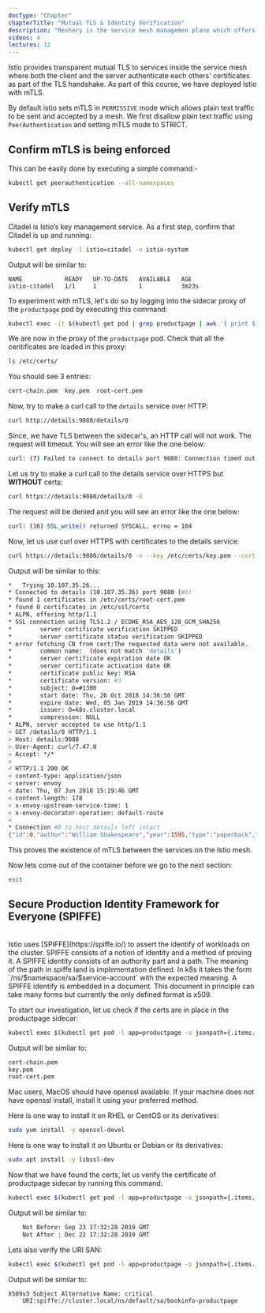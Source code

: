 ```yaml
---
docType: "Chapter"
chapterTitle: "Mutual TLS & Identity Verification"
description: "Meshery is the service mesh managemen plane which offers lifecycle, configuration, and performance management of service meshes and their workloads."
videos: 4
lectures: 12
---
```



<ChapterStyle>

Istio provides transparent mutual TLS to services inside the service mesh where both the client and the server authenticate each others' certificates as part of the TLS handshake. As part of this course, we have deployed Istio with mTLS.

By default istio sets mTLS in `PERMISSIVE` mode which allows plain text traffic to be sent and accepted by a mesh. We first disallow plain text traffic using `PeerAuthentication` and setting mTLS mode to STRICT.

<h2 class="chapter-sub-heading"> Confirm mTLS is being enforced</h2>

This can be easily done by executing a simple command:-

```sh
kubectl get peerauthentication --all-namespaces
```

<h2 class="chapter-sub-heading"> Verify mTLS</h2>

Citadel is Istio’s key management service. As a first step, confirm that Citadel is up and running:

```sh
kubectl get deploy -l istio=citadel -n istio-system
```

Output will be similar to:

```
NAME            READY   UP-TO-DATE   AVAILABLE   AGE
istio-citadel   1/1     1            1           3m23s
```

To experiment with mTLS, let's do so by logging into the sidecar proxy of the `productpage` pod by executing this command:

```sh
kubectl exec -it $(kubectl get pod | grep productpage | awk '{ print $1 }') -c istio-proxy -- /bin/bash
```

We are now in the proxy of the `productpage` pod. Check that all the ceritificates are loaded in this proxy:

```sh
ls /etc/certs/
```

You should see 3 entries:

```sh
cert-chain.pem  key.pem  root-cert.pem
```

Now, try to make a curl call to the `details` service over HTTP:

```sh
curl http://details:9080/details/0
```

Since, we have TLS between the sidecar's, an HTTP call will not work. The request will timeout. You will see an error like the one below:

```sh
curl: (7) Failed to connect to details port 9080: Connection timed out
```

Let us try to make a curl call to the details service over HTTPS but **WITHOUT** certs:

```sh
curl https://details:9080/details/0 -k
```

The request will be denied and you will see an error like the one below:

```sh
curl: (16) SSL_write() returned SYSCALL, errno = 104
```

Now, let us use curl over HTTPS with certificates to the details service:

```sh
curl https://details:9080/details/0 -v --key /etc/certs/key.pem --cert /etc/certs/cert-chain.pem --cacert /etc/certs/root-cert.pem -k
```

Output will be similar to this:

```sh
*   Trying 10.107.35.26...
* Connected to details (10.107.35.26) port 9080 (#0)
* found 1 certificates in /etc/certs/root-cert.pem
* found 0 certificates in /etc/ssl/certs
* ALPN, offering http/1.1
* SSL connection using TLS1.2 / ECDHE_RSA_AES_128_GCM_SHA256
*        server certificate verification SKIPPED
*        server certificate status verification SKIPPED
* error fetching CN from cert:The requested data were not available.
*        common name:  (does not match 'details')
*        server certificate expiration date OK
*        server certificate activation date OK
*        certificate public key: RSA
*        certificate version: #3
*        subject: O=#1300
*        start date: Thu, 26 Oct 2018 14:36:56 GMT
*        expire date: Wed, 05 Jan 2019 14:36:56 GMT
*        issuer: O=k8s.cluster.local
*        compression: NULL
* ALPN, server accepted to use http/1.1
> GET /details/0 HTTP/1.1
> Host: details:9080
> User-Agent: curl/7.47.0
> Accept: */*
>
< HTTP/1.1 200 OK
< content-type: application/json
< server: envoy
< date: Thu, 07 Jun 2018 15:19:46 GMT
< content-length: 178
< x-envoy-upstream-service-time: 1
< x-envoy-decorator-operation: default-route
<
* Connection #0 to host details left intact
{"id":0,"author":"William Shakespeare","year":1595,"type":"paperback","pages":200,"publisher":"PublisherA","language":"English","ISBN-10":"1234567890","ISBN-13":"123-1234567890"}
```

This proves the existence of mTLS between the services on the Istio mesh.

Now lets come out of the container before we go to the next section:

```sh
exit
```

<h2 class="chapter-sub-heading">
  Secure Production Identity Framework for Everyone (SPIFFE)
</h2>
<br />
Istio uses [SPIFFE](https://spiffe.io/) to assert the identify of workloads on
the cluster. SPIFFE consists of a notion of identity and a method of proving it.
A SPIFFE identity consists of an authority part and a path. The meaning of the
path in spiffe land is implementation defined. In k8s it takes the form
`/ns/$namespace/sa/$service-account` with the expected meaning. A SPIFFE
identify is embedded in a document. This document in principle can take many
forms but currently the only defined format is x509.

To start our investigation, let us check if the certs are in place in the productpage sidecar:

```sh
kubectl exec $(kubectl get pod -l app=productpage -o jsonpath={.items..metadata.name}) -c istio-proxy -- ls /etc/certs
```

Output will be similar to:

```sh
cert-chain.pem
key.pem
root-cert.pem
```

Mac users, MacOS should have openssl available. If your machine does not have openssl install, install it using your preferred method.

Here is one way to install it on RHEL or CentOS or its derivatives:

```sh
sudo yum install -y openssl-devel
```

Here is one way to install it on Ubuntu or Debian or its derivatives:

```sh
sudo apt install -y libssl-dev
```

Now that we have found the certs, let us verify the certificate of productpage sidecar by running this command:

```sh
kubectl exec $(kubectl get pod -l app=productpage -o jsonpath={.items..metadata.name}) -c istio-proxy -- cat /etc/certs/cert-chain.pem | openssl x509 -text -noout  | grep Validity -A 2
```

Output will be similar to:

```sh
    Not Before: Sep 23 17:32:28 2019 GMT
    Not After : Dec 22 17:32:28 2019 GMT
```

Lets also verify the URI SAN:

```sh
kubectl exec $(kubectl get pod -l app=productpage -o jsonpath={.items..metadata.name}) -c istio-proxy -- cat /etc/certs/cert-chain.pem | openssl x509 -text -noout  | grep 'Subject Alternative Name' -A 1
```

Output will be similar to:

```sh
X509v3 Subject Alternative Name: critical
    URI:spiffe://cluster.local/ns/default/sa/bookinfo-productpage
```

</ChapterStyle>
